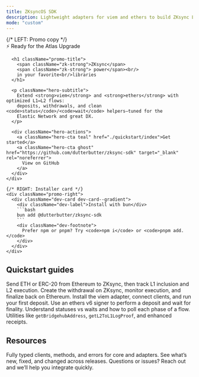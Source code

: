 ```yaml
---
title: ZKsyncOS SDK
description: Lightweight adapters for viem and ethers to build ZKsync L1↔L2 flows fast.
mode: "custom"
---
```


<div className="hero hero--bleed hero--split hero--ai">
  <div className="hero-inner">
    {/* LEFT: Promo copy */}
    <div className="promo-left">
      <div className="pill-tag pill-tag--ring">
        <span className="pill-icon">⚡</span>
        Ready for the Atlas Upgrade
      </div>

      <h1 className="promo-title">
        <span className="zk-strong">ZKsync</span>
        <span className="zk-strong"> power</span><br/>
        in your favorite<br/>libraries
      </h1>

      <p className="hero-subtitle">
        Extend <strong>viem</strong> and <strong>ethers</strong> with optimized L1↔L2 flows:
        deposits, withdrawals, and clean <code>status</code>/<code>wait</code> helpers—tuned for the
        Elastic Network and great DX.
      </p>

      <div className="hero-actions">
        <a className="hero-cta teal" href="./quickstart/index">Get started</a>
        <a className="hero-cta ghost" href="https://github.com/dutterbutter/zksync-sdk" target="_blank" rel="noreferrer">
          View on GitHub
        </a>
      </div>
    </div>

    {/* RIGHT: Installer card */}
    <div className="promo-right">
      <div className="dev-card dev-card--gradient">
        <div className="dev-label">Install with bun</div>
        ```bash
        bun add @dutterbutter/zksync-sdk
        ```
        <div className="dev-footnote">
          Prefer npm or pnpm? Try <code>npm i</code> or <code>pnpm add.</code>
        </div>
      </div>
    </div>
  </div>
</div>

<section className="lp-container">
  <h2>Quickstart guides</h2>
  <Columns cols={3}>
    <Card title="Deposit (L1 → L2)" icon="money-bill-transfer" href="./guides/deposits">
      Send ETH or ERC-20 from Ethereum to ZKsync, then track L1 inclusion and L2 execution.
    </Card>
    <Card title="Withdraw (L2 → L1)" icon="money-check-dollar" href="./guides/withdrawals">
      Create the withdrawal on ZKsync, monitor execution, and finalize back on Ethereum.
    </Card>
    <Card title="Quickstart (viem)" icon="code" href="./quickstart/viem">
      Install the viem adapter, connect clients, and run your first deposit.
    </Card>
    <Card title="Quickstart (ethers)" icon="code" href="./quickstart/ethers">
      Use an ethers v6 signer to perform a deposit and wait for finality.
    </Card>
    <Card title="Status & Wait helpers" icon="clock" href="./concepts/status-vs-wait">
      Understand statuses vs waits and how to poll each phase of a flow.
    </Card>
    <Card title="ZKsync RPC helpers" icon="terminal" href="./zks/methods">
      Utilities like <code>getBridgehubAddress</code>, <code>getL2ToL1LogProof</code>, and enhanced receipts.
    </Card>
  </Columns>
</section>

<section className="lp-container">
  <h2>Resources</h2>
  <Columns cols={3}>
    <Card title="API Reference" icon="book-open" href="./api-reference/introduction">
      Fully typed clients, methods, and errors for core and adapters.
    </Card>
    <Card title="Changelog" icon="calendar" href="./changelog">
      See what’s new, fixed, and changed across releases.
    </Card>
    <Card title="Support" icon="circle-info" href="mailto:hi@mintlify.com">
      Questions or issues? Reach out and we’ll help you integrate quickly.
    </Card>
  </Columns>
</section>
